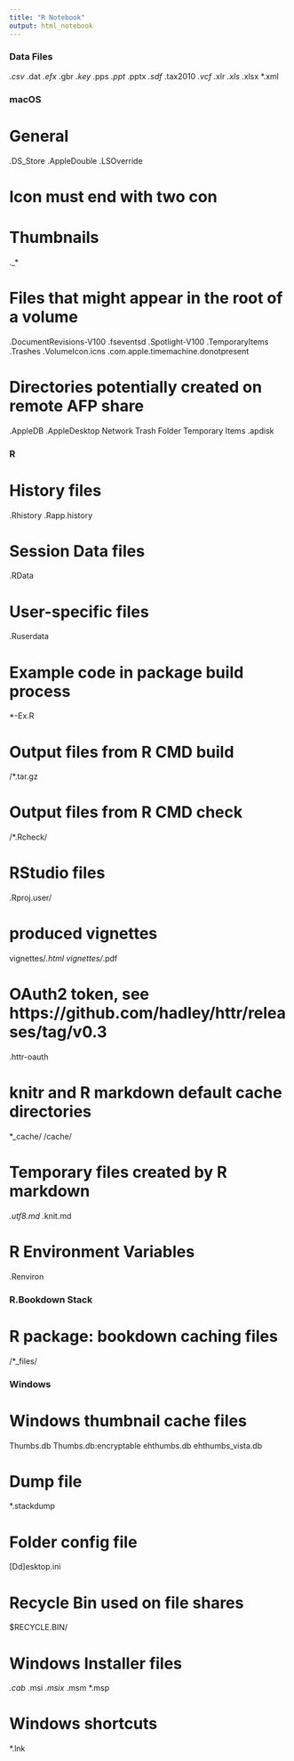 ```yaml
---
title: "R Notebook"
output: html_notebook
---
```




### Data Files###
*.csv
*.dat
*.efx
*.gbr
*.key
*.pps
*.ppt
*.pptx
*.sdf
*.tax2010
*.vcf
*.xlr
*.xls
*.xlsx
*.xml

### macOS ###
# General
.DS_Store
.AppleDouble
.LSOverride

# Icon must end with two \r
Icon


# Thumbnails
._*

# Files that might appear in the root of a volume
.DocumentRevisions-V100
.fseventsd
.Spotlight-V100
.TemporaryItems
.Trashes
.VolumeIcon.icns
.com.apple.timemachine.donotpresent

# Directories potentially created on remote AFP share
.AppleDB
.AppleDesktop
Network Trash Folder
Temporary Items
.apdisk

### R ###
# History files
.Rhistory
.Rapp.history

# Session Data files
.RData

# User-specific files
.Ruserdata

# Example code in package build process
*-Ex.R

# Output files from R CMD build
/*.tar.gz

# Output files from R CMD check
/*.Rcheck/

# RStudio files
.Rproj.user/

# produced vignettes
vignettes/*.html
vignettes/*.pdf

# OAuth2 token, see https://github.com/hadley/httr/releases/tag/v0.3
.httr-oauth

# knitr and R markdown default cache directories
*_cache/
/cache/

# Temporary files created by R markdown
*.utf8.md
*.knit.md

# R Environment Variables
.Renviron

### R.Bookdown Stack ###
# R package: bookdown caching files
/*_files/

### Windows ###
# Windows thumbnail cache files
Thumbs.db
Thumbs.db:encryptable
ehthumbs.db
ehthumbs_vista.db

# Dump file
*.stackdump

# Folder config file
[Dd]esktop.ini

# Recycle Bin used on file shares
$RECYCLE.BIN/

# Windows Installer files
*.cab
*.msi
*.msix
*.msm
*.msp

# Windows shortcuts
*.lnk
